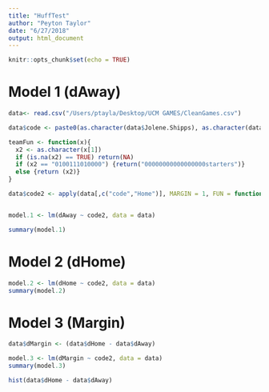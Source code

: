 ```yaml
---
title: "HuffTest"
author: "Peyton Taylor"
date: "6/27/2018"
output: html_document
---
```


```r
knitr::opts_chunk$set(echo = TRUE)
```

# Model 1 (dAway) 

```r

data<- read.csv("/Users/ptayla/Desktop/UCM GAMES/CleanGames.csv")

data$code <- paste0(as.character(data$Jolene.Shipps), as.character(data$Kelsey.Williams), as.character(data$Sydney.Skaggs), as.character(data$Sydney.Crockett), as.character(data$Morgan.Fleming), as.character(data$Kayonna.Lee), as.character(data$Megan.Skaggs), as.character(data$Kendra.Gladbach), as.character(data$Paige.Redmond), as.character(data$Gigi.Mcatee), as.character(data$Peyton.Taylor), as.character(data$Emilie.Jobst), as.character(data$Abby.Gann))

teamFun <- function(x){
  x2 <- as.character(x[1])
  if (is.na(x2) == TRUE) return(NA)
  if (x2 == "0100111010000") {return("00000000000000000starters")}
  else {return (x2)}
}

data$code2 <- apply(data[,c("code","Home")], MARGIN = 1, FUN = function(x) teamFun(x))


model.1 <- lm(dAway ~ code2, data = data)

summary(model.1)

```

# Model 2 (dHome)
```r

model.2 <- lm(dHome ~ code2, data = data)
summary(model.2)
```


# Model 3 (Margin)
```r

data$dMargin <- (data$dHome - data$dAway)

model.3 <- lm(dMargin ~ code2, data = data)
summary(model.3)
```


```r
hist(data$dHome - data$dAway)
```

